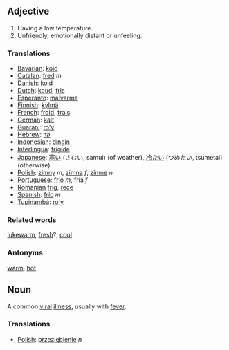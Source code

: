 ==Adjective==
#Having a low temperature.
#Unfriendly, emotionally distant or unfeeling.

===Translations===
*[[Bavarian]]: [[koid]]
*[[Catalan]]: [[fred]] ''m''
*[[Danish]]: [[kold]]
*[[Dutch]]: [[koud]], [[fris]]
*[[Esperanto]]: [[malvarma]]
*[[Finnish]]: [[kylmä]]
*[[French]]: [[froid]], [[frais]]
*[[German]]: [[kalt]]
*[[Guarani]]: [[ro'y]]
*[[Hebrew]]: [[קר]]
*[[Indonesian]]: [[dingin]]
*[[Interlingua]]: [[frigide]]
*[[Japanese]]: [[寒い]] (さむい, samui) (of weather), [[冷たい]] (つめたい, tsumetai) (otherwise)
*[[Polish]]: [[zimny]] ''m'', [[zimna]] ''f'', [[zimne]] ''n''
*[[Portuguese]]: [[frio]] ''m'', fria ''f''
*[[Romanian]] [[frig]], [[rece]]
*[[Spanish]]: [[frío]] ''m''
*[[Tupinambá]]: [[ro'y]]

===Related words===
[[lukewarm]], [[fresh]]?, [[cool]]

===Antonyms===
[[warm]], [[hot]]


==Noun==
A common [[viral]] [[illness]], usually with [[fever]].

===Translations===

*[[Polish]]: [[przeziębienie]] ''n''
